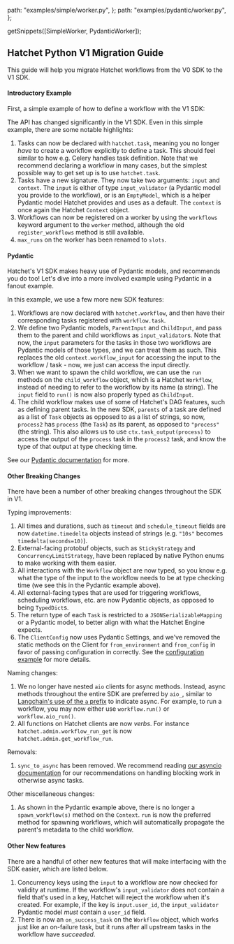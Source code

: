 
  path: "examples/simple/worker.py",
};
  path: "examples/pydantic/worker.py",
};

  getSnippets([SimpleWorker, PydanticWorker]);

## Hatchet Python V1 Migration Guide

This guide will help you migrate Hatchet workflows from the V0 SDK to the V1 SDK.

#### Introductory Example

First, a simple example of how to define a workflow with the V1 SDK:

<GithubSnippet src={SimpleWorker} target="Simple" />

The API has changed significantly in the V1 SDK. Even in this simple example, there are some notable highlights:

1. Tasks can now be declared with `hatchet.task`, meaning you no longer _have_ to create a workflow explicitly to define a task. This should feel similar to how e.g. Celery handles task definition. Note that we recommend declaring a workflow in many cases, but the simplest possible way to get set up is to use `hatchet.task`.
2. Tasks have a new signature. They now take two arguments: `input` and `context`. The `input` is either of type `input_validator` (a Pydantic model you provide to the workflow), or is an `EmptyModel`, which is a helper Pydantic model Hatchet provides and uses as a default. The `context` is once again the Hatchet `Context` object.
3. Workflows can now be registered on a worker by using the `workflows` keyword argument to the `worker` method, although the old `register_workflows` method is still available.
4. `max_runs` on the worker has been renamed to `slots`.

#### Pydantic

Hatchet's V1 SDK makes heavy use of Pydantic models, and recommends you do too! Let's dive into a more involved example using Pydantic in a fanout example.

<GithubSnippet src={PydanticWorker} target="Pydantic" />

In this example, we use a few more new SDK features:

1. Workflows are now declared with `hatchet.workflow`, and then have their corresponding tasks registered with `workflow.task`.
2. We define two Pydantic models, `ParentInput` and `ChildInput`, and pass them to the parent and child workflows as `input_validator`s. Note that now, the `input` parameters for the tasks in those two workflows are Pydantic models of those types, and we can treat them as such. This replaces the old `context.workflow_input` for accessing the input to the workflow / task - now, we just can access the input directly.
3. When we want to spawn the child workflow, we can use the `run` methods on the `child_workflow` object, which is a Hatchet `Workflow`, instead of needing to refer to the workflow by its name (a string). The `input` field to `run()` is now also properly typed as `ChildInput`.
4. The child workflow makes use of some of Hatchet's DAG features, such as defining parent tasks. In the new SDK, `parents` of a task are defined as a list of `Task` objects as opposed to as a list of strings, so now, `process2` has `process` (the `Task`) as its parent, as opposed to `"process"` (the string). This also allows us to use `ctx.task_output(process)` to access the output of the `process` task in the `process2` task, and know the type of that output at type checking time.

See our [Pydantic documentation](./pydantic.mdx) for more.

#### Other Breaking Changes

There have been a number of other breaking changes throughout the SDK in V1.

Typing improvements:

1. All times and durations, such as `timeout` and `schedule_timeout` fields are now `datetime.timedelta` objects instead of strings (e.g. `"10s"` becomes `timedelta(seconds=10)`).
2. External-facing protobuf objects, such as `StickyStrategy` and `ConcurrencyLimitStrategy`, have been replaced by native Python enums to make working with them easier.
3. All interactions with the `Workflow` object are now typed, so you know e.g. what the type of the input to the workflow needs to be at type checking time (we see this in the Pydantic example above).
4. All external-facing types that are used for triggering workflows, scheduling workflows, etc. are now Pydantic objects, as opposed to being `TypedDict`s.
5. The return type of each `Task` is restricted to a `JSONSerializableMapping` or a Pydantic model, to better align with what the Hatchet Engine expects.
6. The `ClientConfig` now uses Pydantic Settings, and we've removed the static methods on the Client for `from_environment` and `from_config` in favor of passing configuration in correctly. See the [configuration example](./client.mdx) for more details.

Naming changes:

1. We no longer have nested `aio` clients for async methods. Instead, async methods throughout the entire SDK are preferred by `aio_`, similar to [Langchain's use of the `a` prefix](https://python.langchain.com/docs/concepts/streaming/#stream-and-astream) to indicate async. For example, to run a workflow, you may now either use `workflow.run()` or `workflow.aio_run()`.
2. All functions on Hatchet clients are now _verbs_. For instance `hatchet.admin.workflow_run_get` is now `hatchet.admin.get_workflow_run`.

Removals:

1. `sync_to_async` has been removed. We recommend reading [our asyncio documentation](../sdks/python-sdk/asyncio.mdx) for our recommendations on handling blocking work in otherwise async tasks.

Other miscellaneous changes:

1. As shown in the Pydantic example above, there is no longer a `spawn_workflow(s)` method on the `Context`. `run` is now the preferred method for spawning workflows, which will automatically propagate the parent's metadata to the child workflow.

#### Other New features

There are a handful of other new features that will make interfacing with the SDK easier, which are listed below.

1. Concurrency keys using the `input` to a workflow are now checked for validity at runtime. If the workflow's `input_validator` does not contain a field that's used in a key, Hatchet will reject the workflow when it's created. For example, if the key is `input.user_id`, the `input_validator` Pydantic model _must_ contain a `user_id` field.
2. There is now an `on_success_task` on the `Workflow` object, which works just like an on-failure task, but it runs after all upstream tasks in the workflow have _succeeded_.
